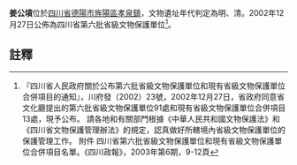 {{msg:四川省文物保護單位
|名稱 = 姜公墳、姜孝祠
|編號 = 24
|圖片 = 
|級別 = S6
|分類 = 
|時代 = [[明代|明代]]、[[清代|清代]]
|地点 = [[四川省|四川省]][[德陽市|德陽市]][[旌陽區|旌陽區]][[孝泉鎮|孝泉鎮]]
|坐標 =
|登錄 = 2002年12月27日
}}
'''姜公墳'''位於[[四川省|四川省]][[德陽市|德陽市]][[旌陽區|旌陽區]][[孝泉鎮|孝泉鎮]]，文物遺址年代判定為明、清。2002年12月27日公佈為四川省第六批省級文物保護單位<ref>『四川省人民政府關於公布第六批省級文物保護單位和現有省級文物保護單位合併項目的通知』，川府發（2002）23號，2002年12月27日，省政府同意省文化廳提出的第六批省級文物保護單位91處和現有省級文物保護單位合併項目13處，現予公布。 請各地和有關部門根據《中華人民共和國文物保護法》和《四川省文物保護管理辦法》的規定，認真做好所轄境內省級文物保護單位的保護管理工作。 附件 四川省第六批省級文物保護單位和現有省級文物保護單位合併項目名單。《四川政報》，2003年第6期，9-12頁</ref>。
==註釋==
{{reflist}}
{{文物保護單位小作品}}